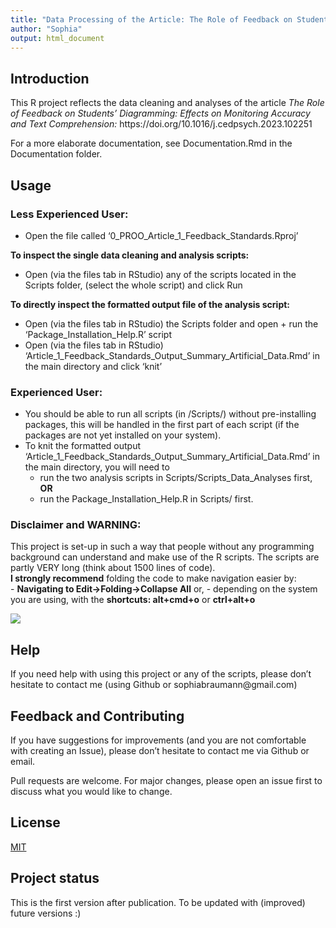 ```yaml
---
title: "Data Processing of the Article: The Role of Feedback on Students’ Diagramming: Effects on Monitoring Accuracy and Text Comprehension"
author: "Sophia"
output: html_document
---
```


## Introduction  

This R project reflects the data cleaning and analyses of the article
_The Role of Feedback on Students’ Diagramming: Effects on Monitoring Accuracy and Text Comprehension:_ https://doi.org/10.1016/j.cedpsych.2023.102251  


For a more elaborate documentation, see Documentation.Rmd in the Documentation folder.

## Usage                      

### Less Experienced User:
   - Open the file called '0_PROO_Article_1_Feedback_Standards.Rproj'

<b>To inspect the single data cleaning and analysis scripts:</b>

   - Open (via the files tab in RStudio) any of the scripts located in the Scripts folder, (select the whole script) and click Run

<b>To directly inspect the formatted output file of the analysis script:</b>

   - Open (via the files tab in RStudio) the Scripts folder and open + run the 'Package_Installation_Help.R' script
   - Open (via the files tab in RStudio) 'Article_1_Feedback_Standards_Output_Summary_Artificial_Data.Rmd' in the main directory and click 'knit'
   

### Experienced User:

  - You should be able to run all scripts (in /Scripts/) without pre-installing packages, this will be handled in the first part of each script (if the packages are not yet installed on your system).  
  - To knit the formatted output 'Article_1_Feedback_Standards_Output_Summary_Artificial_Data.Rmd' in the main directory, you will need to 
      -  run the two analysis scripts in Scripts/Scripts_Data_Analyses first, <b>OR</b>
      -  run the Package_Installation_Help.R in Scripts/ first.

### Disclaimer and WARNING:
This project is set-up in such a way that people without any programming background can understand and make use of the R scripts. The scripts are partly VERY long (think about 1500 lines of code).  
<b>I strongly recommend</b> folding the code to make navigation easier by:  
 -  <b>Navigating to Edit->Folding->Collapse All</b> or, 
 -  depending on the system you are using, with the <b>shortcuts: alt+cmd+o</b> or <b>ctrl+alt+o</b>

![ ](Documentation/R_script_navigation.png)


## Help                       
If you need help with using this project or any of the scripts, please don't hesitate to contact me (using Github or sophiabraumann@gmail.com)

## Feedback and Contributing  
If you have suggestions for improvements (and you are not comfortable with creating an Issue), please don't hesitate to contact me via Github or email.

Pull requests are welcome. For major changes, please open an issue first to discuss what you would like to change.

## License                    

[MIT](https://choosealicense.com/licenses/mit/)

## Project status             

This is the first version after publication. To be updated with (improved) future versions :)





